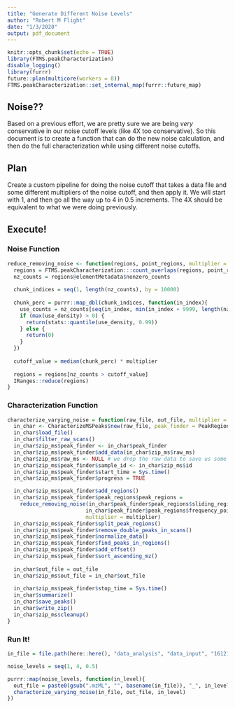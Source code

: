 ```yaml
---
title: "Generate Different Noise Levels"
author: "Robert M Flight"
date: "1/3/2020"
output: pdf_document
---
```


```r
knitr::opts_chunk$set(echo = TRUE)
library(FTMS.peakCharacterization)
disable_logging()
library(furrr)
future::plan(multicore(workers = 8))
FTMS.peakCharacterization::set_internal_map(furrr::future_map)
```

## Noise??

Based on a previous effort, we are pretty sure we are being *very* conservative in our noise cutoff levels (like 4X too conservative). 
So this document is to create a function that can do the new noise calculation, and then do the full characterization while using different noise cutoffs.

## Plan

Create a custom pipeline for doing the noise cutoff that takes a data file and some different multipliers of the noise cutoff, and then apply it.
We will start with 1, and then go all the way up to 4 in 0.5 increments.
The 4X should be equivalent to what we were doing previously.

## Execute!

### Noise Function

```r
reduce_removing_noise <- function(regions, point_regions, multiplier = 1){
  regions = FTMS.peakCharacterization:::count_overlaps(regions, point_regions)
  nz_counts = regions@elementMetadata$nonzero_counts
  
  chunk_indices = seq(1, length(nz_counts), by = 10000)
  
  chunk_perc = purrr::map_dbl(chunk_indices, function(in_index){
    use_counts = nz_counts[seq(in_index, min(in_index + 9999, length(nz_counts)))]
    if (max(use_density) > 0) {
      return(stats::quantile(use_density, 0.99))
    } else {
      return(0)
    }
  })
  
  cutoff_value = median(chunk_perc) * multiplier
  
  regions = regions[nz_counts > cutoff_value]
  IRanges::reduce(regions)
}
```

### Characterization Function

```r
characterize_varying_noise = function(raw_file, out_file, multiplier = 1){
  in_char <- CharacterizeMSPeaks$new(raw_file, peak_finder = PeakRegionFinder$new())
  in_char$load_file()
  in_char$filter_raw_scans()
  in_char$zip_ms$peak_finder <- in_char$peak_finder
  in_char$zip_ms$peak_finder$add_data(in_char$zip_ms$raw_ms)
  in_char$zip_ms$raw_ms <- NULL # we drop the raw data to save us some memory
  in_char$zip_ms$peak_finder$sample_id <- in_char$zip_ms$id
  in_char$zip_ms$peak_finder$start_time = Sys.time()
  in_char$zip_ms$peak_finder$progress = TRUE

  in_char$zip_ms$peak_finder$add_regions()
  in_char$zip_ms$peak_finder$peak_regions$peak_regions =
    reduce_removing_noise(in_char$peak_finder$peak_regions$sliding_regions,
                         in_char$peak_finder$peak_regions$frequency_point_regions,
                         multiplier = multiplier)
  in_char$zip_ms$peak_finder$split_peak_regions()
  in_char$zip_ms$peak_finder$remove_double_peaks_in_scans()
  in_char$zip_ms$peak_finder$normalize_data()
  in_char$zip_ms$peak_finder$find_peaks_in_regions()
  in_char$zip_ms$peak_finder$add_offset()
  in_char$zip_ms$peak_finder$sort_ascending_mz()
  
  in_char$out_file = out_file
  in_char$zip_ms$out_file = in_char$out_file
  
  in_char$zip_ms$peak_finder$stop_time = Sys.time()
  in_char$summarize()
  in_char$save_peaks()
  in_char$write_zip()
  in_char$zip_ms$cleanup()
}
```

### Run It!

```r
in_file = file.path(here::here(), "data_analysis", "data_input", "161212_unlabeledAAs_1_ECF.mzML")

noise_levels = seq(1, 4, 0.5)

purrr::map(noise_levels, function(in_level){
  out_file = paste0(gsub(".mzML", "", basename(in_file)), "_", in_level, ".zip")
  characterize_varying_noise(in_file, out_file, in_level)
})
```
